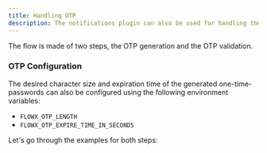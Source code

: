 ```yaml
---
title: Handling OTP
description: The notifications plugin can also be used for handling the one time password (OTP) generation and validation flow.
---
```


The flow is made of two steps, the OTP generation and the OTP validation.

### OTP Configuration

The desired character size and expiration time of the generated one-time-passwords can also be configured using the following environment variables:

* `FLOWX_OTP_LENGTH`
* `FLOWX_OTP_EXPIRE_TIME_IN_SECONDS`

Let's go through the examples for both steps:

<Card title = "Generate OTP" href ="generate-otp" icon = "link">
</Card>


<Card title = "Validate OTP" href ="validate-otp" icon = "link">
</Card>